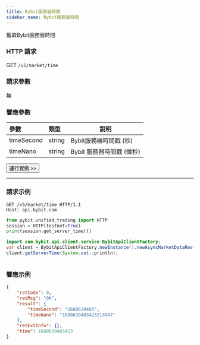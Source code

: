 ```yaml
---
title: Bybit服務器時間
sidebar_name: Bybit服務器時間
---
```


獲取Bybit服務器時間

### HTTP 請求
GET `/v5/market/time`

### 請求參數
無

### 響應參數
| 參數 | 類型 | 說明|
|:----- |:-----|----- |
| timeSecond | string | Bybit服務器時間戳 (秒)  |
| timeNano | string | Bybit 服務器時間戳 (微秒)  |

<a href="/api-explorer/v5/market/time"><Button>運行實例 >></Button></a>

---

### 請求示例
<Tabs groupId="programming-languages">
<TabItem value="http" label="HTTP">

```http
GET /v5/market/time HTTP/1.1
Host: api.bybit.com
```

</TabItem>
<TabItem value="python" label="Python">

```python
from pybit.unified_trading import HTTP
session = HTTP(testnet=True)
print(session.get_server_time())
```

</TabItem>
<TabItem value="java" label="Java">

```java
import com.bybit.api.client.service.BybitApiClientFactory;
var client = BybitApiClientFactory.newInstance().newAsyncMarketDataRestClient();
client.getServerTime(System.out::println);
```

</TabItem>
<TabItem value="Node" label="Node.js">

```n4js

```

</TabItem>
</Tabs>

### 響應示例

```json
{
    "retCode": 0,
    "retMsg": "OK",
    "result": {
        "timeSecond": "1688639403",
        "timeNano": "1688639403423213947"
    },
    "retExtInfo": {},
    "time": 1688639403423
}
```
